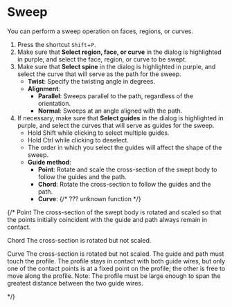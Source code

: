 

# Sweep

You can perform a sweep operation on faces, regions, or curves.

<Reference shortcut="Shift-P" command="Sweep" button="" />

1. Press the shortcut `Shift`+`P`.
2. Make sure that **Select region, face, or curve** in the dialog is highlighted in purple, and select the face, region, or curve to be swept.
3. Make sure that **Select spine** in the dialog is highlighted in purple, and select the curve that will serve as the path for the sweep.
   - **Twist**: Specify the twisting angle in degrees.
   - **Alignment**:
     - **Parallel**: Sweeps parallel to the path, regardless of the orientation.
     - **Normal**: Sweeps at an angle aligned with the path.
4. If necessary, make sure that **Select guides** in the dialog is highlighted in purple, and select the curves that will serve as guides for the sweep.
   - Hold Shift while clicking to select multiple guides.
   - Hold Ctrl while clicking to deselect.
   - The order in which you select the guides will affect the shape of the sweep.
   - **Guide method**:
     - **Point**: Rotate and scale the cross-section of the swept body to follow the guides and the path.
     - **Chord**: Rotate the cross-section to follow the guides and the path.
     - **Curve**: {/* ??? unknown function */}

{/*
Point
The cross-section of the swept body is rotated and scaled so that the points initially coincident with the guide and path always remain in contact.

Chord
The cross-section is rotated but not scaled.

Curve
The cross-section is rotated but not scaled. The guide and path must touch the profile. The profile stays in contact with both guide wires, but only one of the contact points is at a fixed
point on the profile; the other is free to move along the profile.
Note: The profile must be large enough to span the greatest distance between the two guide wires.

*/}

